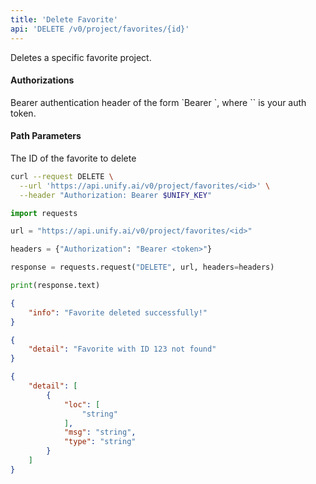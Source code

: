 ```yaml
---
title: 'Delete Favorite'
api: 'DELETE /v0/project/favorites/{id}'
---
```

Deletes a specific favorite project.

#### Authorizations

<ParamField header="Authorization" type="string" required="true">
  Bearer authentication header of the form `Bearer <token>`, where `<token>` is your auth token.
</ParamField>

#### Path Parameters

<ParamField query="id" type="integer" required="true">
The ID of the favorite to delete
</ParamField>

<RequestExample>

```bash cURL
curl --request DELETE \
  --url 'https://api.unify.ai/v0/project/favorites/<id>' \
  --header "Authorization: Bearer $UNIFY_KEY"
```

```python Python
import requests

url = "https://api.unify.ai/v0/project/favorites/<id>"

headers = {"Authorization": "Bearer <token>"}

response = requests.request("DELETE", url, headers=headers)

print(response.text)
```

</RequestExample>
<ResponseExample>

```json 204
{
    "info": "Favorite deleted successfully!"
}
```

```json 404
{
    "detail": "Favorite with ID 123 not found"
}
```

```json 422
{
    "detail": [
        {
            "loc": [
                "string"
            ],
            "msg": "string",
            "type": "string"
        }
    ]
}
```

</ResponseExample>
